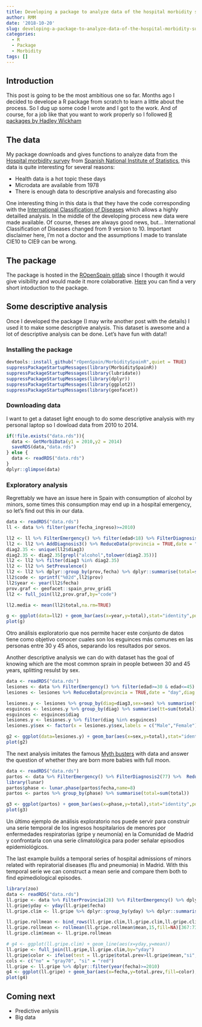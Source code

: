 ```yaml
---
title: Developing a package to analyze data of the hospital morbidity survey
author: RMM
date: '2018-10-20'
slug: developing-a-package-to-analyze-data-of-the-hospital-morbidity-survey
categories:
  - R
  - Package
  - Morbidity
tags: []
---
```


## Introduction

This post is going to be the most ambitious one so far. Months ago I decided to develope a R package from scratch to learn a little about the process.
So I dug up some code I wrote and I got to the work.
And of course, for a job like that you want to work properly so I followed [R packages by Hadley Wickham](http://r-pkgs.had.co.nz/)

## The data

My package downloads and gives functions to analyze data from the [Hospital morbidity survey](https://www.ine.es/dyngs/INEbase/en/operacion.htm?c=Estadistica_C&cid=1254736176778&menu=ultiDatos&idp=1254735573175) from [Spanish National Institute of Statistics](https://www.ine.es/en/welcome.shtml), this data is quite interesting for several reasons:

* Health data is a hot topic these days
* Microdata are available from 1978
* There is enough data to descriptive analysis and forecasting also

One interesting thing in this data is that they have the code corresponding with the [International Classification of Diseases](https://eciemaps.msssi.gob.es/ecieMaps/browser/metabuscador.html) which allows a highly detailled analysis.
In the middle of the developing process new data were made available. Of course, theses are always good news, but... International Classification of Diseases changed from 9 version to 10.
Important disclaimer here, I'm not a doctor and the assumptions I made to translate CIE10 to CIE9 can be wrong.

## The package

The package is hosted in the [ROpenSpain gitlab](https://github.com/rOpenSpain/MorbiditySpainR) since I thougth it would give visibility and would made it more colaborative. [Here](https://github.com/rOpenSpain/MorbiditySpainR/blob/master/README.md) you can find a very short intoduction to the package.

## Some descriptive analysis

Once I developed the package (I may write another post with the details) I used it to make some descriptive analysis. This dataset is awesome and a lot of descriptive analysis can be done. Let's have fun with data!!

### Installing the package

```r
devtools::install_github("rOpenSpain/MorbiditySpainR",quiet = TRUE)
suppressPackageStartupMessages(library(MorbiditySpainR))
suppressPackageStartupMessages(library(lubridate))
suppressPackageStartupMessages(library(dplyr))
suppressPackageStartupMessages(library(ggplot2))
suppressPackageStartupMessages(library(geofacet))
```

### Downloading data

I want to get a dataset light enough to do some descriptive analysis with my personal laptop so I dowload data from 2010 to 2014.  

```r
if(!file.exists("data.rds")){
  data <- GetMorbiData(y1 = 2010,y2 = 2014)
  saveRDS(data,"data.rds")
} else {
  data <- readRDS("data.rds")
}
dplyr::glimpse(data)
```

### Exploratory analysis

Regrettably we have an issue here in Spain with consumption of alcohol by minors, some times this consumption may end up in a hospital emergency, so let's find out this in our data.

```r
data <- readRDS("data.rds")
ll <- data %>% filter(year(fecha_ingreso)>=2010)

ll2 <- ll %>% FilterEmergency() %>% filter(edad<18) %>% FilterDiagnosis2(35)
ll2 <- ll2 %>% AddDiagnosis3() %>% ReduceData(provincia = TRUE,date = "year",diag = "diag3")
diag2.35 <- unique(ll2$diag3)
diag2.35 <- diag2.35[grepl("alcohol",tolower(diag2.35))]
ll2 <- ll2 %>% filter(diag3 %in% diag2.35)
ll2 <- ll2 %>% SetPrevalence()
ll2 <- ll2 %>% dplyr::group_by(prov,fecha) %>% dplyr::summarise(total=sum(total.prev))
ll2$code <- sprintf("%02d",ll2$prov)
ll2$year <- year(ll2$fecha)
prov.graf <- geofacet::spain_prov_grid1
ll2 <- full_join(ll2,prov.graf,by="code")

ll2.media <- mean(ll2$total,na.rm=TRUE)

g <- ggplot(data=ll2) + geom_bar(aes(x=year,y=total),stat="identity",position="dodge") + geom_hline(yintercept = ll2.media,color="red") + facet_geo(~ name, grid = "spain_prov_grid1") +labs(title="Prevalence of hospital emergencies related with alcohol consumption by minors",subtitle="Cases by 100.000 habitants",caption="Hospital morbidity survey.2010-2014") + xlab("") + ylab("") + theme_bw() + theme(axis.text=element_text(size=6, angle=90),strip.text = element_blank(),strip.background = element_blank())
plot(g)
```

Otro análisis exploratorio que nos permite hacer este conjunto de datos tiene como objetivo conocer cuales son los esguinces más comunes en las personas entre 30 y 45 años, separando los resultados por sexos.

Another descriptive analysis we can do with dataset has the goal of knowing which are the most common sprain in people between 30 and 45 years, splitting resulst by sex.

```r
data <- readRDS("data.rds")
lesiones <- data %>% FilterEmergency() %>% filter(edad>=30 & edad<=45) %>% FilterDiagnosis2(96) %>% AddDiagnosis3()
lesiones <- lesiones %>% ReduceData(provincia = TRUE,date = "day",diag = "diag3",sex=TRUE)

lesiones.y <- lesiones %>% group_by(diag=diag3,sex=sex) %>% summarise(total=sum(total))
esguinces <- lesiones.y %>% group_by(diag) %>% summarise(tt=sum(total)) %>% top_n(10,tt)
esguinces <- esguinces$diag
lesiones.y <- lesiones.y %>% filter(diag %in% esguinces)
lesiones.y$sex <- factor(x = lesiones.y$sex,labels = c("Male","Female"))

g2 <- ggplot(data=lesiones.y) + geom_bar(aes(x=sex,y=total),stat="identity",position="dodge") + facet_wrap(~diag,nrow = 2,ncol = 5,scales = "free") + labs(title="Prevalence of hospital emergencies related with sprains",subtitle="Total cases",caption="Hospital morbidity survey.2010-2014") + xlab("Sex") + ylab("") + theme_bw()
plot(g2)
```

The next analysis imitates the famous [Myth busters](https://en.wikipedia.org/wiki/MythBusters) with data and answer the question of whether they are born more babies with full moon.

```r
data <- readRDS("data.rds")
partos <- data %>% FilterEmergency() %>% FilterDiagnosis2(77) %>%  ReduceData(provincia = FALSE,date = "day",sex = FALSE)
library(lunar)
partos$phase <- lunar.phase(partos$fecha,name=8)
partos <- partos %>% group_by(phase) %>% summarise(total=sum(total))

g3 <- ggplot(partos) + geom_bar(aes(x=phase,y=total),stat="identity",position = "dodge") + labs(title="Number of births and moon phase",subtitle="Total cases",caption="Hospital morbidity survey.2010-2014") + xlab("Fase Lunar") + ylab("") + theme_bw()
plot(g3)
```

Un último ejemplo de análisis exploratorio nos puede servir para construir una serie temporal de los ingresos hospitalarios de menores por enfermedades respiratorias (gripe y neumonía) en la Comunidad de Madrid y confrontarla con una serie climatológica para poder señalar episodios epidemiológicos.

The last example builds a temporal series of hospital admissions of minors related with repiratorial diseases (flu and pneumonia) in Madrid. With this temporal serie we can construct a mean serie and compare them both to find epimediological episodes.


```r
library(zoo)
data <- readRDS("data.rds")
ll.gripe <- data %>% FilterProvincia(28) %>% FilterEmergency() %>% dplyr::filter(edad<18) %>% FilterDiagnosis2(57) %>% ReduceData(provincia = TRUE,date="day",sex = FALSE) %>% SetPrevalence(pop = "total")
ll.gripe$yday <- yday(ll.gripe$fecha)
ll.gripe.clim <- ll.gripe %>% dplyr::group_by(yday) %>% dplyr::summarise(mean=mean(total.prev,na.rm=TRUE))

ll.gripe.rollmean <- bind_rows(ll.gripe.clim,ll.gripe.clim,ll.gripe.clim)
ll.gripe.rollmean <- rollmean(ll.gripe.rollmean$mean,15,fill=NA)[367:732]
ll.gripe.clim$mean <- ll.gripe.rollmean

# g4 <- ggplot(ll.gripe.clim) + geom_line(aes(x=yday,y=mean))
ll.gripe <- full_join(ll.gripe,ll.gripe.clim,by="yday")
ll.gripe$color <- ifelse(test = ll.gripe$total.prev>ll.gripe$mean,"si","no")
cols <- c("no" = "gray70", "si" = "red")
ll.gripe <- ll.gripe %>% dplyr::filter(year(fecha)>=2010)
g4 <- ggplot(ll.gripe) + geom_bar(aes(x=fecha,y=total.prev,fill=color),stat="identity",position = "dodge") + geom_line(aes(x=fecha,y=mean)) + facet_wrap(~year(fecha),ncol=2,scales = "free_x") + scale_fill_manual(values=cols,guide=FALSE) + labs(title="Numer of emergency admissions related with influeza and pneumonia. Under 18 years",subtitle="Comunidad de Madrid. Casesby 100.000 habitants",caption="Hospital morbidity survey.2010-2014") + xlab("Date") + ylab("") + theme_bw()
plot(g4)
```

## Coming next

* Predictive anlysis
* Big data